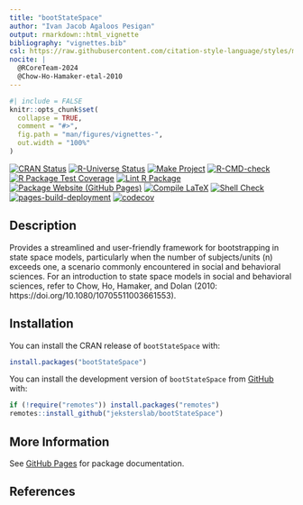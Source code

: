 ```yaml
---
title: "bootStateSpace"
author: "Ivan Jacob Agaloos Pesigan"
output: rmarkdown::html_vignette
bibliography: "vignettes.bib"
csl: https://raw.githubusercontent.com/citation-style-language/styles/master/apa.csl
nocite: |
  @RCoreTeam-2024
  @Chow-Ho-Hamaker-etal-2010
---
```


<!-- README.md is generated from .setup/readme/README.Rmd. Please edit that file -->

```r
#| include = FALSE
knitr::opts_chunk$set(
  collapse = TRUE,
  comment = "#>",
  fig.path = "man/figures/vignettes-",
  out.width = "100%"
)
```

<!-- badges: start -->
[![CRAN Status](https://www.r-pkg.org/badges/version/bootStateSpace)](https://cran.r-project.org/package=bootStateSpace)
[![R-Universe Status](https://jeksterslab.r-universe.dev/badges/bootStateSpace)](https://jeksterslab.r-universe.dev/bootStateSpace)
[![Make Project](https://github.com/jeksterslab/bootStateSpace/actions/workflows/make.yml/badge.svg)](https://github.com/jeksterslab/bootStateSpace/actions/workflows/make.yml)
[![R-CMD-check](https://github.com/jeksterslab/bootStateSpace/actions/workflows/check-full.yml/badge.svg)](https://github.com/jeksterslab/bootStateSpace/actions/workflows/check-full.yml)
[![R Package Test Coverage](https://github.com/jeksterslab/bootStateSpace/actions/workflows/test-coverage.yml/badge.svg)](https://github.com/jeksterslab/bootStateSpace/actions/workflows/test-coverage.yml)
[![Lint R Package](https://github.com/jeksterslab/bootStateSpace/actions/workflows/lint.yml/badge.svg)](https://github.com/jeksterslab/bootStateSpace/actions/workflows/lint.yml)
[![Package Website (GitHub Pages)](https://github.com/jeksterslab/bootStateSpace/actions/workflows/pkgdown-gh-pages.yml/badge.svg)](https://github.com/jeksterslab/bootStateSpace/actions/workflows/pkgdown-gh-pages.yml)
[![Compile LaTeX](https://github.com/jeksterslab/bootStateSpace/actions/workflows/latex.yml/badge.svg)](https://github.com/jeksterslab/bootStateSpace/actions/workflows/latex.yml)
[![Shell Check](https://github.com/jeksterslab/bootStateSpace/actions/workflows/shellcheck.yml/badge.svg)](https://github.com/jeksterslab/bootStateSpace/actions/workflows/shellcheck.yml)
[![pages-build-deployment](https://github.com/jeksterslab/bootStateSpace/actions/workflows/pages/pages-build-deployment/badge.svg)](https://github.com/jeksterslab/bootStateSpace/actions/workflows/pages/pages-build-deployment)
[![codecov](https://codecov.io/gh/jeksterslab/bootStateSpace/branch/main/graph/badge.svg?token=KVLUET3DJ6)](https://codecov.io/gh/jeksterslab/bootStateSpace)
<!-- badges: end -->

## Description

Provides a streamlined and user-friendly framework
for bootstrapping in state space models,
particularly when the number of subjects/units (n) exceeds one,
a scenario commonly encountered in social and behavioral sciences.
For an introduction to state space models in social and behavioral sciences,
refer to Chow, Ho, Hamaker, and Dolan (2010: https://doi.org/10.1080/10705511003661553).

## Installation

You can install the CRAN release of `bootStateSpace` with:

```r
install.packages("bootStateSpace")
```

You can install the development version of `bootStateSpace` from
[GitHub](https://github.com/jeksterslab/bootStateSpace) with:

```r
if (!require("remotes")) install.packages("remotes")
remotes::install_github("jeksterslab/bootStateSpace")
```

## More Information

See
[GitHub Pages](https://jeksterslab.github.io/bootStateSpace)
for package documentation.

## References
